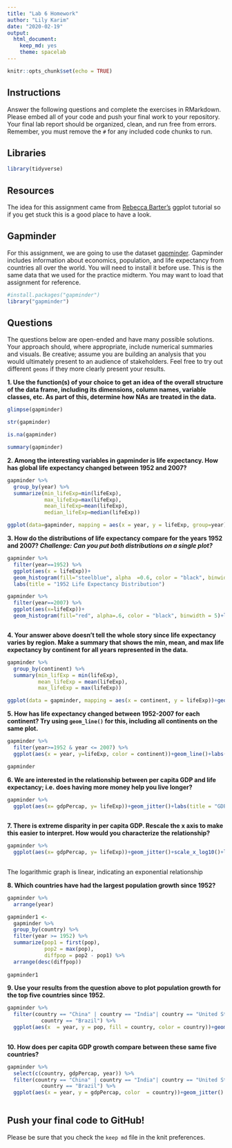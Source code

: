 ```yaml
---
title: "Lab 6 Homework"
author: "Lily Karim"
date: "2020-02-19"
output:
  html_document: 
    keep_md: yes
    theme: spacelab
---
```


```r
knitr::opts_chunk$set(echo = TRUE)
```

## Instructions
Answer the following questions and complete the exercises in RMarkdown. Please embed all of your code and push your final work to your repository. Your final lab report should be organized, clean, and run free from errors. Remember, you must remove the `#` for any included code chunks to run.  

## Libraries
```r
library(tidyverse)
```

## Resources
The idea for this assignment came from [Rebecca Barter's](http://www.rebeccabarter.com/blog/2017-11-17-ggplot2_tutorial/) ggplot tutorial so if you get stuck this is a good place to have a look.  

## Gapminder
For this assignment, we are going to use the dataset [gapminder](https://cran.r-project.org/web/packages/gapminder/index.html). Gapminder includes information about economics, population, and life expectancy from countries all over the world. You will need to install it before use. This is the same data that we used for the practice midterm. You may want to load that assignment for reference.  
```r
#install.packages("gapminder")
library("gapminder")
```

## Questions
The questions below are open-ended and have many possible solutions. Your approach should, where appropriate, include numerical summaries and visuals. Be creative; assume you are building an analysis that you would ultimately present to an audience of stakeholders. Feel free to try out different `geoms` if they more clearly present your results.  

**1. Use the function(s) of your choice to get an idea of the overall structure of the data frame, including its dimensions, column names, variable classes, etc. As part of this, determine how NAs are treated in the data.**  
```r
glimpse(gapminder)
```

```r
str(gapminder)
```


```r
is.na(gapminder)
```


```r
summary(gapminder)
```

**2. Among the interesting variables in gapminder is life expectancy. How has global life expectancy changed between 1952 and 2007?**
```r
gapminder %>% 
  group_by(year) %>% 
  summarize(min_lifeExp=min(lifeExp),
            max_lifeExp=max(lifeExp),
            mean_lifeExp=mean(lifeExp),
            median_lifeExp=median(lifeExp))
```


```r
ggplot(data=gapminder, mapping = aes(x = year, y = lifeExp, group=year))+geom_boxplot()
```





**3. How do the distributions of life expectancy compare for the years 1952 and 2007? _Challenge: Can you put both distributions on a single plot?_**
```r
gapminder %>% 
  filter(year==1952) %>% 
  ggplot(aes(x = lifeExp))+
  geom_histogram(fill="steelblue", alpha  =0.6, color = "black", binwidth = 5)+
  labs(title = "1952 Life Expectancy Distribution")
```

```r
gapminder %>% 
  filter(year==2007) %>% 
  ggplot(aes(x=lifeExp))+
  geom_histogram(fill="red", alpha=.6, color = "black", binwidth = 5)+labs(title="2007 Life Expectancy Distribution")
```

```r

```


**4. Your answer above doesn't tell the whole story since life expectancy varies by region. Make a summary that shows the min, mean, and max life expectancy by continent for all years represented in the data.**

```r
gapminder %>% 
  group_by(continent) %>% 
  summary(min_lifExp = min(lifeExp),
          mean_lifeExp = mean(lifeExp),
          max_lifeExp = max(lifeExp)) 
```


```r
ggplot(data = gapminder, mapping = aes(x = continent, y = lifeExp))+geom_boxplot()

```



**5. How has life expectancy changed between 1952-2007 for each continent? Try using `geom_line()` for this, including all continents on the same  plot.**

```r
gapminder %>% 
  filter(year>=1952 & year <= 2007) %>% 
  ggplot(aes(x = year, y=lifeExp, color = continent))+geom_line()+labs(title="Changes in Life Expectancy on Each Continent", x = "year", y = "life expectancy" )
```

```r
gapminder
```


**6. We are interested in the relationship between per capita GDP and life expectancy; i.e. does having more money help you live longer?**

```r
gapminder %>% 
  ggplot(aes(x= gdpPercap, y= lifeExp))+geom_jitter()+labs(title = "GDP per capita vs. Life Expectancy")
  
```



**7. There is extreme disparity in per capita GDP. Rescale the x axis to make this easier to interpret. How would you characterize the relationship?**

```r
gapminder %>% 
  ggplot(aes(x= gdpPercap, y= lifeExp))+geom_jitter()+scale_x_log10()+labs(title = "GDP per capita vs. Life Expectancy", x = "log10 of GDP per cap")
  
```
The logarithmic graph is linear, indicating an exponential relationship




**8. Which countries have had the largest population growth since 1952?**
```r
gapminder %>% 
  arrange(year)
```


```r
gapminder1 <- 
  gapminder %>% 
  group_by(country) %>%  
  filter(year >= 1952) %>%
  summarize(pop1 = first(pop),
            pop2 = max(pop),
            diffpop = pop2 - pop1) %>% 
  arrange(desc(diffpop))
  
gapminder1
```



**9. Use your results from the question above to plot population growth for the top five countries since 1952.**
```r
gapminder %>%
  filter(country == "China" | country == "India"| country == "United States" | country ==  "Indonesia" | 
           country == "Brazil") %>% 
  ggplot(aes(x  = year, y = pop, fill = country, color = country))+geom_jitter()
  
```


**10. How does per capita GDP growth compare between these same five countries?**
```r
gapminder %>%
  select(c(country, gdpPercap, year)) %>% 
  filter(country == "China" | country == "India"| country == "United States" | country ==  "Indonesia" | 
           country == "Brazil") %>% 
  ggplot(aes(x = year, y = gdpPercap, color  = country))+geom_jitter()
  
```



## Push your final code to GitHub!
Please be sure that you check the `keep md` file in the knit preferences. 
